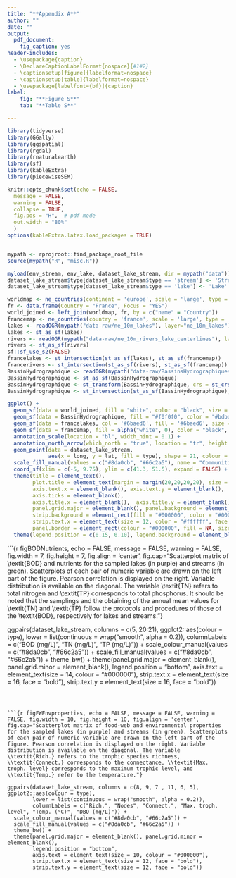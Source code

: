```yaml
---
title: "**Appendix A**"
author: ""
date: ""
output:
  pdf_document:
    fig_caption: yes
header-includes:
  - \usepackage{caption}
  - \DeclareCaptionLabelFormat{nospace}{#1#2}
  - \captionsetup[figure]{labelformat=nospace}
  - \captionsetup[table]{labelformat=nospace}
  - \usepackage[labelfont={bf}]{caption}
label:
    fig: "**Figure S**"
    tab: "**Table S**"

---
```


```r
library(tidyverse)
library(GGally)
library(ggspatial)
library(rgdal)
library(rnaturalearth)
library(sf)
library(kableExtra)
library(piecewiseSEM)

knitr::opts_chunk$set(echo = FALSE,
  message = FALSE,
  warning = FALSE,
  collapse = TRUE,
  fig.pos = "H",  # pdf mode
  out.width = "80%"
  )
options(kableExtra.latex.load_packages = TRUE)


mypath <- rprojroot::find_package_root_file
source(mypath("R", "misc.R"))

myload(env_stream, env_lake, dataset_lake_stream, dir = mypath("data"))
dataset_lake_stream$type[dataset_lake_stream$type == 'stream'] <- 'Stream'
dataset_lake_stream$type[dataset_lake_stream$type == 'lake'] <- 'Lake'
```


\def\figurename{Figure S}
\def\tablename{Table S}


```r

worldmap <- ne_countries(continent = 'europe', scale = 'large', type = 'countries', returnclass = 'sf')
fr <- data.frame(Country = "France", Focus = "YES")
world_joined <- left_join(worldmap, fr, by = c("name" = "Country"))
francemap <- ne_countries(country = 'france', scale = 'large', type = 'countries', returnclass = 'sf')
lakes <- readOGR(mypath("data-raw/ne_10m_lakes"), layer="ne_10m_lakes")
lakes <- st_as_sf(lakes)
rivers <- readOGR(mypath("data-raw/ne_10m_rivers_lake_centerlines"), layer="ne_10m_rivers_lake_centerlines")
rivers <- st_as_sf(rivers)
sf::sf_use_s2(FALSE)
francelakes <- st_intersection(st_as_sf(lakes), st_as_sf(francemap))
francerivers <- st_intersection(st_as_sf(rivers), st_as_sf(francemap))
BassinHydrographique <- readOGR(mypath("data-raw/BassinsHydrographiques_Métropole2019_BDTopage"), layer="BassinHydrographique")
BassinHydrographique <- st_as_sf(BassinHydrographique)
BassinHydrographique <- st_transform(BassinHydrographique, crs = st_crs(francemap))
BassinHydrographique <- st_intersection(st_as_sf(BassinHydrographique), st_as_sf(francemap))

```

```r

ggplot() +
  geom_sf(data = world_joined, fill = "white", color = "black", size = 0.05) +
  geom_sf(data = BassinHydrographique, fill = "#f0f0f0", color = "#bdbdbd", size = 0.25) +
  geom_sf(data = francelakes, col = '#6baed6', fill = '#6baed6', size = 0.05) +
  geom_sf(data = francemap, fill = alpha("white", 0), color = "black", size = 0.6) +
  annotation_scale(location = "bl", width_hint = 0.1) +
  annotation_north_arrow(which_north = "true", location = "tr", height = unit(0.5, "cm"), width = unit(0.5, "cm"), style = north_arrow_orienteering(fill = c("black", "black"), text_size = 6)) +
  geom_point(data = dataset_lake_stream,
             aes(x = long, y = lat, fill = type), shape = 21, colour = "#000000", size = 2) +
  scale_fill_manual(values = c("#8da0cb", "#66c2a5"), name = "Communities samples") +
  coord_sf(xlim = c(-5, 9.75), ylim = c(41.3, 51.5), expand = FALSE) +
  theme(title = element_text(),
        plot.title = element_text(margin = margin(20,20,20,20), size = 18, hjust = 0.5),
        axis.text.x = element_blank(), axis.text.y = element_blank(),
        axis.ticks = element_blank(),
        axis.title.x = element_blank(),  axis.title.y = element_blank(),
        panel.grid.major = element_blank(), panel.background = element_blank(),
        strip.background = element_rect(fill = "#000000", color = "#000000", size = 1, linetype = "solid"),
        strip.text.x = element_text(size = 12, color = "#ffffff", face = "bold"),
        panel.border = element_rect(colour = "#000000", fill = NA, size = 1)) +
  theme(legend.position = c(0.15, 0.10), legend.background = element_blank(), legend.key = element_blank())

```



```{r figBODNutrients, echo = FALSE, message = FALSE, warning = FALSE, fig.width = 7, fig.height = 7, fig.align = 'center', fig.cap="Scatterplot matrix of \\textit{BOD} and nutrients for the sampled lakes (in purple) and streams (in green). Scatterplots of each pair of numeric variable are drawn on the left part of the figure. Pearson correlation is displayed on the right. Variable distribution is available on the diagonal. The variable \\textit{TN} refers to total nitrogen and \\textit{TP} corresponds to total phosphorus. It should be noted that the samplings and the obtaining of the annual mean values for \\textit{TN} and \\textit{TP} follow the protocols and procedures of those of the \\textit{BOD}, respectively for lakes and streams."}

ggpairs(dataset_lake_stream, columns = c(5, 20:21), ggplot2::aes(colour = type),
        lower = list(continuous = wrap("smooth", alpha = 0.2)),
        columnLabels = c("BOD (mg/L)", "TN (mg/L)", "TP (mg/L)")) +
  scale_colour_manual(values = c("#8da0cb", "#66c2a5")) +
  scale_fill_manual(values = c("#8da0cb", "#66c2a5")) +
  theme_bw() +
  theme(panel.grid.major = element_blank(), panel.grid.minor = element_blank(),
        legend.position = "bottom",
        axis.text = element_text(size = 14, colour = "#000000"),
        strip.text.x = element_text(size = 16, face = "bold"),
        strip.text.y = element_text(size = 16, face = "bold"))

```



```{r figFWEnvproperties, echo = FALSE, message = FALSE, warning = FALSE, fig.width = 10, fig.height = 10, fig.align = 'center', fig.cap="Scatterplot matrix of food-web and environmental properties for the sampled lakes (in purple) and streams (in green). Scatterplots of each pair of numeric variable are drawn on the left part of the figure. Pearson correlation is displayed on the right. Variable distribution is available on the diagonal. The variable \\textit{Rich.} refers to the trophic species richness, \\textit{Connect.} corresponds to the connectance, \\textit{Max. troph. level} corresponds to the maximum trophic level, and \\textit{Temp.} refer to the temperature."}

ggpairs(dataset_lake_stream, columns = c(8, 9, 7 , 11, 6, 5), ggplot2::aes(colour = type),
        lower = list(continuous = wrap("smooth", alpha = 0.2)),
        columnLabels = c("Rich.", "Nodes", "Connect.", "Max. troph. level", "Temp. (°C)", "DBO (mg/L)")) +
  scale_colour_manual(values = c("#8da0cb", "#66c2a5")) +
  scale_fill_manual(values = c("#8da0cb", "#66c2a5")) +
  theme_bw() +
  theme(panel.grid.major = element_blank(), panel.grid.minor = element_blank(),
        legend.position = "bottom",
        axis.text = element_text(size = 10, colour = "#000000"),
        strip.text.x = element_text(size = 12, face = "bold"),
        strip.text.y = element_text(size = 12, face = "bold"))
```
